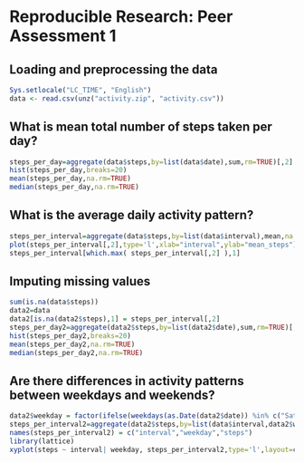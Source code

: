 # Reproducible Research: Peer Assessment 1

## Loading and preprocessing the data

```r
Sys.setlocale("LC_TIME", "English")
data <- read.csv(unz("activity.zip", "activity.csv"))
```

## What is mean total number of steps taken per day?

```r
steps_per_day=aggregate(data$steps,by=list(data$date),sum,rm=TRUE)[,2]
hist(steps_per_day,breaks=20)
mean(steps_per_day,na.rm=TRUE)
median(steps_per_day,na.rm=TRUE)
```

## What is the average daily activity pattern?

```r
steps_per_interval=aggregate(data$steps,by=list(data$interval),mean,na.rm=TRUE)
plot(steps_per_interval[,2],type='l',xlab="interval",ylab="mean_steps")
steps_per_interval[which.max( steps_per_interval[,2] ),1]
```

## Imputing missing values

```r
sum(is.na(data$steps))
data2=data
data2[is.na(data2$steps),1] = steps_per_interval[,2]
steps_per_day2=aggregate(data2$steps,by=list(data2$date),sum,rm=TRUE)[,2]
hist(steps_per_day2,breaks=20)
mean(steps_per_day2,na.rm=TRUE)
median(steps_per_day2,na.rm=TRUE)
```

## Are there differences in activity patterns between weekdays and weekends?

```r
data2$weekday = factor(ifelse(weekdays(as.Date(data2$date)) %in% c("Saturday","Sunday"),"weekend","weekday"))
steps_per_interval2=aggregate(data2$steps,by=list(data$interval,data2$weekday),mean,na.rm=TRUE)
names(steps_per_interval2) = c("interval","weekday","steps")
library(lattice)
xyplot(steps ~ interval| weekday, steps_per_interval2,type='l',layout=c(1,2))
```
